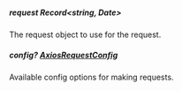 
##### **request** Record<string, Date>
The request object to use for the request.

##### **config?** [AxiosRequestConfig](https://axios-http.com/docs/req_config)
Available config options for making requests.

